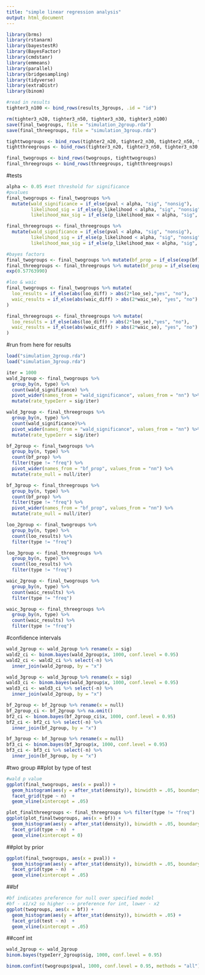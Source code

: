 ```yaml
---
title: "simple linear regression analysis"
output: html_document
---
```


```r
library(brms)
library(rstanarm)
library(bayestestR)
library(BayesFactor)
library(cmdstanr)
library(emmeans)
library(parallel)
library(bridgesampling)
library(tidyverse)
library(extraDistr)
library(binom)
```

```r
#read in results 
tighter3_n100 <- bind_rows(results_3groups, .id = "id")

rm(tighter3_n20, tighter3_n50, tighter3_n30, tighter3_n100)
save(final_twogroups, file = "simulation_2group.rda")
save(final_threegroups, file = "simulation_3group.rda")
```

```r
tighttwogroups <- bind_rows(tighter2_n20, tighter2_n30, tighter2_n50, tighter2_n100)
tightthreegroups <- bind_rows(tighter3_n20, tighter3_n50, tighter3_n30, tighter3_n100)

final_twogroups <- bind_rows(twogroups, tighttwogroups)
final_threegroups <- bind_rows(threegroups, tightthreegroups)
```
#tests 
```r
alpha <- 0.05 #set threshold for significance 
#pvalues
final_twogroups <- final_twogroups %>% 
  mutate(wald_significance = if_else(pval < alpha, "sig", "nonsig"), 
         likelihood_sig = if_else(p_likelihood < alpha, "sig", "nonsig"), 
         likelihood_max_sig = if_else(p_likelihood_max < alpha, "sig", "nonsig")) #p<.05 --> rej null TRUE, do not rej FALSE

final_threegroups <- final_threegroups %>% 
  mutate(wald_significance = if_else(pval < alpha, "sig", "nonsig"), 
         likelihood_sig = if_else(p_likelihood < alpha, "sig", "nonsig"), 
         likelihood_max_sig = if_else(p_likelihood_max < alpha, "sig", "nonsig")) #p<.05 --> rej null TRUE, do not rej FALSE

#bayes factors 
final_twogroups <- final_twogroups %>% mutate(bf_prop = if_else(exp(bf) > 3, "null", "no"))
final_threegroups <- final_threegroups %>% mutate(bf_prop = if_else(exp(bf) > 3, "null", "no"))
exp(0.57763990)

#loo & waic 
final_twogroups <- final_twogroups %>% mutate(
  loo_results = if_else(abs(loo_diff) > abs(2*loo_se),"yes", "no"),
  waic_results = if_else(abs(waic_diff) > abs(2*waic_se), "yes", "no")
)

final_threegroups <- final_threegroups %>% mutate(
  loo_results = if_else(abs(loo_diff) > abs(2*loo_se),"yes", "no"),
  waic_results = if_else(abs(waic_diff) > abs(2*waic_se), "yes", "no")
)
```

#run from here for results 
```r
load("simulation_2group.rda")
load("simulation_3group.rda")
```

```r
iter = 1000
wald_2group <- final_twogroups %>% 
  group_by(n, type) %>% 
  count(wald_significance) %>% 
  pivot_wider(names_from = "wald_significance", values_from = "nn") %>% 
  mutate(rate_typeIerr = sig/iter)

wald_3group <- final_threegroups %>% 
  group_by(n, type) %>% 
  count(wald_significance)%>% 
  pivot_wider(names_from = "wald_significance", values_from = "nn") %>% 
  mutate(rate_typeIerr = sig/iter)

bf_2group <- final_twogroups %>% 
  group_by(n, type) %>% 
  count(bf_prop) %>% 
  filter(type != "freq") %>% 
  pivot_wider(names_from = "bf_prop", values_from = "nn") %>% 
  mutate(rate_null = null/iter)

bf_3group <- final_threegroups %>% 
  group_by(n, type) %>% 
  count(bf_prop) %>% 
  filter(type != "freq") %>% 
  pivot_wider(names_from = "bf_prop", values_from = "nn") %>% 
  mutate(rate_null = null/iter)

loo_2group <- final_twogroups %>% 
  group_by(n, type) %>% 
  count(loo_results) %>% 
  filter(type != "freq") 

loo_3group <- final_threegroups %>% 
  group_by(n, type) %>% 
  count(loo_results) %>% 
  filter(type != "freq") 

waic_2group <- final_twogroups %>% 
  group_by(n, type) %>% 
  count(waic_results) %>% 
  filter(type != "freq") 

waic_3group <- final_threegroups %>% 
  group_by(n, type) %>% 
  count(waic_results) %>% 
  filter(type != "freq") 
```

#confidence intervals
```r
wald_2group <- wald_2group %>% rename(x = sig) 
wald2_ci <- binom.bayes(wald_2group$x, 1000, conf.level = 0.95)
wald2_ci <- wald2_ci %>% select(-n) %>% 
  inner_join(wald_2group, by = "x")

wald_3group <- wald_3group %>% rename(x = sig) 
wald3_ci <- binom.bayes(wald_3group$x, 1000, conf.level = 0.95)
wald3_ci <- wald3_ci %>% select(-n) %>% 
  inner_join(wald_2group, by = "x")

bf_2group <- bf_2group %>% rename(x = null) 
bf_2group_ci <- bf_2group %>% na.omit()
bf2_ci <- binom.bayes(bf_2group_ci$x, 1000, conf.level = 0.95)
bf2_ci <- bf2_ci %>% select(-n) %>% 
  inner_join(bf_2group, by = "x")

bf_3group <- bf_3group %>% rename(x = null) 
bf3_ci <- binom.bayes(bf_3group$x, 1000, conf.level = 0.95)
bf3_ci <- bf3_ci %>% select(-n) %>% 
  inner_join(bf_3group, by = "x")
```


#two group 
##plot by type of test
```r
#wald p value 
ggplot(final_twogroups, aes(x = pval)) + 
  geom_histogram(aes(y = after_stat(density)), binwidth = .05, boundary = 0) + 
  facet_grid(type ~ n)  + 
  geom_vline(xintercept = .05)

plot_finalthreegroups <- final_threegroups %>% filter(type != "freq")
ggplot(plot_finaltwogroups, aes(x = bf)) + 
  geom_histogram(aes(y = after_stat(density)), binwidth = .05, boundary = 0) + 
  facet_grid(type ~ n)  + 
  geom_vline(xintercept = 0) 

```
##plot by prior 

```r
ggplot(final_twogroups, aes(x = pval)) + 
  geom_histogram(aes(y = after_stat(density)), binwidth = .05, boundary = 0) + 
  facet_grid(type ~ n)  + 
  geom_vline(xintercept = .05)
```


##bf 
```r
#bf indicates preference for null over specified model
#bf - x1/x2 so higher --> preference for int, lower - x2
ggplot(twogroups, aes(x = bf)) + 
  geom_histogram(aes(y = after_stat(density)), binwidth = .05) + 
  facet_grid(test ~ n)  + 
  geom_vline(xintercept = .05)
```


##conf int 
```r
wald_2group <- wald_2group 
binom.bayes(typeIerr_2group$sig, 1000, conf.level = 0.95)

binom.confint(twogroups$pval, 1000, conf.level = 0.95, methods = "all")
```



